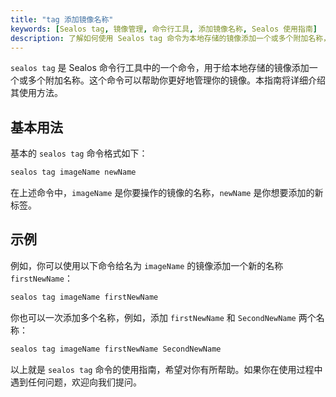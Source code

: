 ```yaml
---
title: "tag 添加镜像名称"
keywords: [Sealos tag, 镜像管理, 命令行工具, 添加镜像名称, Sealos 使用指南]
description: 了解如何使用 Sealos tag 命令为本地存储的镜像添加一个或多个附加名称，提升镜像管理效率。
---
```


`sealos tag` 是 Sealos 命令行工具中的一个命令，用于给本地存储的镜像添加一个或多个附加名称。这个命令可以帮助你更好地管理你的镜像。本指南将详细介绍其使用方法。

## 基本用法

基本的 `sealos tag` 命令格式如下：

```bash
sealos tag imageName newName
```

在上述命令中，`imageName` 是你要操作的镜像的名称，`newName` 是你想要添加的新标签。

## 示例

例如，你可以使用以下命令给名为 `imageName` 的镜像添加一个新的名称 `firstNewName`：

```bash
sealos tag imageName firstNewName
```

你也可以一次添加多个名称，例如，添加 `firstNewName` 和 `SecondNewName` 两个名称：

```bash
sealos tag imageName firstNewName SecondNewName
```

以上就是 `sealos tag` 命令的使用指南，希望对你有所帮助。如果你在使用过程中遇到任何问题，欢迎向我们提问。
